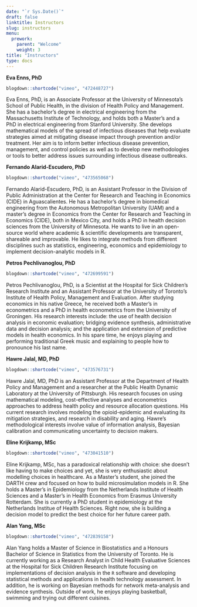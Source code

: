 ---
date: "`r Sys.Date()`"
draft: false
linktitle: Instructors
slug: instructors
menu:
  prework:
    parent: "Welcome"
    weight: 3
title: "Instructors"
type: docs
---

**Eva Enns, PhD** <a href="https://directory.sph.umn.edu/bio/sph-a-z/eva-enns" target="_blank"><i class="fas fa-link"></i></a> <a href="https://github.com/evaenns" target="_blank"><i class="fab fa-github"></i></a> 

```{r, echo=F}
blogdown::shortcode("vimeo", "472448727")
```

Eva Enns, PhD, is an Associate Professor at the University of Minnesota’s School of Public Health, in the division of Health Policy and Management. She has a bachelor’s degree in electrical engineering from the Massachusetts Institute of Technology, and holds both a Master’s and a PhD in electrical engineering from Stanford University. She develops mathematical models of the spread of infectious diseases that help evaluate strategies aimed at mitigating disease impact through prevention and/or treatment. Her aim is to inform better infectious disease prevention, management, and control policies as well as to develop new methodologies or tools to better address issues surrounding infectious disease outbreaks.

**Fernando Alarid-Escudero, PhD** <a href="https://www.cide.edu/dap/en/profesores/profesor/?id=277" target="_blank"><i class="fas fa-link"></i></a> <a href="https://github.com/feralaes" target="_blank"><i class="fab fa-github"></i></a> 

```{r, echo=F}
blogdown::shortcode("vimeo", "473565068")
```

Fernando Alarid-Escudero, PhD, is an Assistant Professor in the Division of Public Administration at the Center for Research and Teaching in Economics (CIDE) in Aguascalientes. He has a bachelor’s degree in biomedical engineering from the Autonomous Metropolitan University (UAM) and a master’s degree in Economics from the Center for Research and Teaching in Economics (CIDE), both in Mexico City, and holds a PhD in health decision sciences from the University of Minnesota. He wants to live in an open-source world where academic & scientific developments are transparent, shareable and improvable. He likes to integrate methods from different disciplines such as statistics, engineering, economics and epidemiology to implement decision-analytic models in R. 

<!-- **Karen M. Kuntz, ScD** -->

<!-- Karen Kuntz, ScD, is a Professor and Director of Graduate Studies in Health Services Research, Policy and Administration MS and Doctoral programs at the University of Minnesota School of Public Health, Division of Health Policy and Management. She is an internationally-recognized expert in the methods and applications of simulation modeling to address clinical and public health interventions. She is past president of the Society for Medical Decision Making (SMDM) – an organization dedicated to the methods and applications of decision modeling. More recently, she served as co-chair of the International Society for Pharmacoeconomics and Outcomes Research (ISPOR)-SMDM Modeling Good Research Practices Task Force (2010-2012) where she also served as co-leader on the state-transition modeling paper. She was also a member of the 2nd Panel on Cost-Effectiveness in Health and Medicine and served as the lead on the chapter on decision modeling. She is a firm believer in the added value that decision models can bring to real-world policy. -->

**Petros Pechlivanoglou, PhD** <a href="https://ihpme.utoronto.ca/faculty/petros-pechlivanoglou/" target="_blank"><i class="fas fa-link"></i></a> <a href="https://github.com/ppehli" target="_blank"><i class="fab fa-github"></i></a>

```{r, echo=F}
blogdown::shortcode("vimeo", "472699591")
```

Petros Pechlivanoglou, PhD, is a Scientist at the Hospital for Sick Children’s Research Institute and an Assistant Professor at the University of Toronto’s Institute of Health Policy, Management and Evaluation. After studying economics in his native Greece, he received both a Master’s in econometrics and a PhD in health econometrics from the University of Groningen. His research interests include: the use of health decision analysis in economic evaluation; bridging evidence synthesis, administrative data and decision analysis; and the application and extension of predictive models in health economics. In his spare time, he enjoys playing and performing traditional Greek music and explaining to people how to pronounce his last name.

**Hawre Jalal, MD, PhD** <a href="https://publichealth.pitt.edu/home/directory/hawre-jalal" target="_blank"><i class="fas fa-link"></i></a> <a href="https://github.com/hjalal" target="_blank"><i class="fab fa-github"></i></a>

```{r, echo=F}
blogdown::shortcode("vimeo", "473576731")
```

Hawre Jalal, MD, PhD is an Assistant Professor at the Department of Health Policy and Management and a researcher at the Public Health Dynamic Laboratory at the University of Pittsburgh. His research focuses on using mathematical modeling, cost-effective analyses and econometrics approaches to address health policy and resource allocation questions. His current research involves modeling the opioid-epidemic and evaluating its mitigation strategies, and research in disability and aging. Hawre’s methodological interests involve value of information analysis, Bayesian calibration and communicating uncertainty to decision makers.

**Eline Krijkamp, MSc** <a href="https://www.researchgate.net/profile/Eline_Krijkamp2" target="_blank"><i class="fas fa-link"></i></a> <a href="https://github.com/krijkamp" target="_blank"><i class="fab fa-github"></i></a>

```{r, echo=F}
blogdown::shortcode("vimeo", "473041510")
```

Eline Krijkamp, MSc, has a paradoxical relationship with choice: she doesn’t like having to make choices and yet, she is very enthusiastic about modelling choices in healthcare. As a Master’s student, she joined the DARTH crew and focused on how to build microsimulation models in R. She holds a Master’s in Epidemiology from the Netherlands Institute of Health Sciences and a Master’s in Health Economics from Erasmus University Rotterdam. She is currently a PhD student in epidemiology at the Netherlands Institue of Health Sciences. Right now, she is building a decision model to predict the best choice for her future career path.

**Alan Yang, MSc** <a href="https://www.linkedin.com/in/alan-yang-287b8080/" target="_blank"><i class="fas fa-link"></i></a> <a href="https://github.com/alanyang0924" target="_blank"><i class="fab fa-github"></i></a>

```{r, echo=F}
blogdown::shortcode("vimeo", "472839158")
```

Alan Yang holds a Master of Science in Biostatistics and a Honours Bachelor of Science in Statistics from the University of Toronto. He is currently working as a Research Analyst in Child Health Evaluative Sciences at the Hospital for Sick Children Research Institute focusing on implementations of decision analysis in the `R` software and developing statistical methods and applications in health technology assessment. In addition, he is working on Bayesian methods for network meta-analysis and evidence synthesis. Outside of work, he enjoys playing basketball, swimming and trying out different cuisines.




